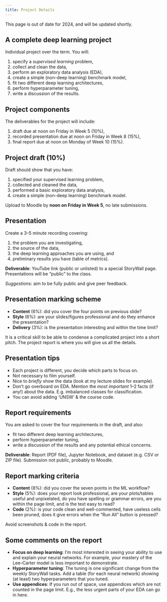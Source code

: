 ```yaml
---
title: Project Details
---
```


::: {.callout-warning}
This page is out of date for 2024, and will be updated shortly.
:::

## A complete deep learning project

Individual project over the term.
You will:

1. specify a *supervised learning* problem,
2. collect and clean the data,
3. perform an exploratory data analysis (EDA),
4. create a simple (non-deep learning) benchmark model,
5. fit two different deep learning architectures,
6. perform hyperparameter tuning,
7. write a discussion of the results.

## Project components

The deliverables for the project will include:

1. draft due at noon on Friday in Week 5 (10%),
2. recorded presentation due at noon on Friday in Week 8 (15%),
3. final report due at noon on Monday of Week 10 (15%).

## Project draft (10%)

Draft should show that you have:

1. specified your supervised learning problem,
2. collected and cleaned the data,
3. performed a basic exploratory data analysis,
4. create a simple (non-deep learning) benchmark model.

Upload to Moodle by **noon on Friday in Week 5**, no late submissions.

## Presentation 

Create a 3–5 minute recording covering:

1. the problem you are investigating,
2. the source of the data, 
3. the deep learning approaches you are using, and
4. preliminary results you have (table of metrics).

**Deliverable**: YouTube link (public or unlisted) to a special StoryWall page.
Presentations will be "public" to the class.

_Suggestions_: aim to be fully public and give peer feedback.

## Presentation marking scheme

- **Content** (6%): did you cover the four points on previous slide?
- **Style** (6%): are your slides/figures professional and do they enhance the presentation?
- **Delivery** (3%): is the presentation interesting and within the time limit?

::: {.callout-tip}
It is a critical skill to be able to condense a complicated project into a short pitch.
The project report is where you will give us all the details.
:::

## Presentation tips

- Each project is different, you decide which parts to focus on.
- Not necessary to film yourself.
- Nice to _briefly_ show the data (look at my lecture slides for example).
- Don't go overboard on EDA. Mention the _most important_ 1--2 facts (if any!) about the data. E.g. imbalanced classes for classification.
- You can avoid adding 'UNSW' & the course code. 

## Report requirements

You are asked to cover the four requirements in the draft, and also:

- fit two different deep learning architectures,
- perform hyperparameter tuning,
- write a discussion of the results and any potential ethical concerns.

**Deliverable**: Report (PDF file), Jupyter Notebook, and dataset (e.g. CSV or ZIP file).
Submission not public, probably to Moodle.

## Report marking criteria

- **Content** (8%): did you cover the seven points in the ML workflow?
- **Style** (5%): does your report look professional, are your plots/tables useful and unpixelated, do you have spelling or grammar errors, are you within the page limit, and is the text easy to read? 
- **Code** (2%): is your code clean and well-commented, have useless cells been pruned, does it give errors when the "Run All" button is pressed?

Avoid screenshots & code in the report.

## Some comments on the report

- **Focus on deep learning**: I'm most interested in seeing your ability to use and explain your neural networks.
For example, your mastery of the Lee--Carter model is less important to demonstrate.
- **Hyperparameter tuning**: The tuning is one significant change from the weekly StoryWall tasks.
Add a table (for each neural network) showing (at least) two hyperparameters that you tuned.
- **Use appendices**: If you run out of space, use appendices which are not counted in the page limit.
E.g., the less urgent parts of your EDA can go in here.
